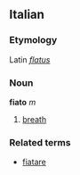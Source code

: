 ==Italian==
===Etymology===
Latin ''[[flatus]]''
===Noun===
'''fiato''' ''m''

# [[breath]]

===Related terms===
*[[fiatare]]
